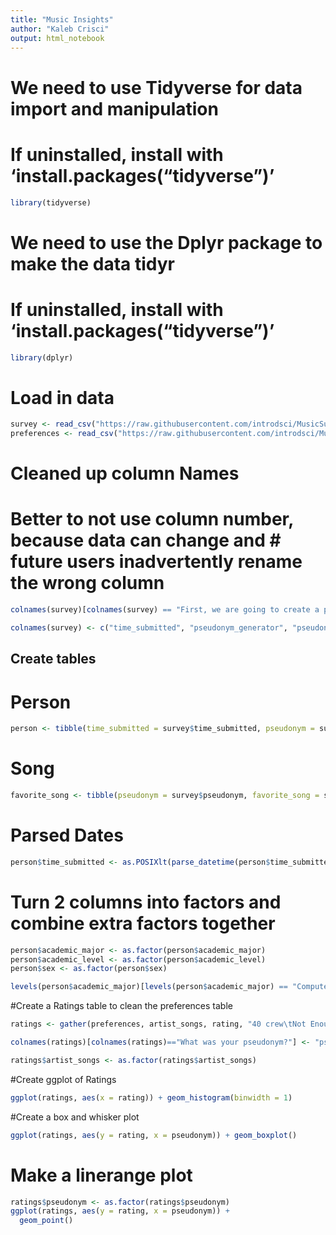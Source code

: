 ```yaml
---
title: "Music Insights"
author: "Kaleb Crisci"
output: html_notebook
---
```


# We need to use Tidyverse for data import and manipulation
# If uninstalled, install with 'install.packages("tidyverse")'
```r
library(tidyverse)
```

# We need to use the Dplyr package to make the data tidyr
# If uninstalled, install with 'install.packages("tidyverse")'
```r
library(dplyr)
```

# Load in data
```r
survey <- read_csv("https://raw.githubusercontent.com/introdsci/MusicSurvey/master/music-survey.csv")
preferences <- read_csv("https://raw.githubusercontent.com/introdsci/MusicSurvey/master/preferences-survey.csv")
```

# Cleaned up column Names
# Better to not use column number, because data can change and # future users inadvertently rename the wrong column
```r
colnames(survey)[colnames(survey) == "First, we are going to create a pseudonym for you to keep this survey anonymous (more or less). Which pseudonym generator would you prefer?"] <- "generator_name"

colnames(survey) <- c("time_submitted", "pseudonym_generator", "pseudonym", "sex", "academic_major", "academic_level", "year_born", "instrument_list", "favorite_song_artist", "favorite_song", "favorite_song_link")
```

## Create tables
# Person

```r
person <- tibble(time_submitted = survey$time_submitted, pseudonym = survey$pseudonym, pseudonym_generator = survey$pseudonym_generator, sex = survey$sex, year_born = survey$year_born, academic_level = survey$academic_level, academic_major = survey$academic_major)
```

# Song
```r
favorite_song <- tibble(pseudonym = survey$pseudonym, favorite_song = survey$favorite_song, favorite_song_artist = survey$favorite_song_artist, favorite_song_link = survey$favorite_song_link, )
```

# Parsed Dates
```r
person$time_submitted <- as.POSIXlt(parse_datetime(person$time_submitted, format="%m/%d/%y %H:%M"))
```

# Turn 2 columns into factors and combine extra factors together
```r
person$academic_major <- as.factor(person$academic_major)
person$academic_level <- as.factor(person$academic_level)
person$sex <- as.factor(person$sex)

levels(person$academic_major)[levels(person$academic_major) == "Computer information systems"] <- "Computer Information Systems"
```

#Create a Ratings table to clean the preferences table
```r
ratings <- gather(preferences, artist_songs, rating, "40 crew\tNot Enough":"Wheezer\tBuddy Holly")

colnames(ratings)[colnames(ratings)=="What was your pseudonym?"] <- "pseudonym"

ratings$artist_songs <- as.factor(ratings$artist_songs)

```

#Create ggplot of Ratings
```r
ggplot(ratings, aes(x = rating)) + geom_histogram(binwidth = 1)

```

#Create a box and whisker plot 
```r

ggplot(ratings, aes(y = rating, x = pseudonym)) + geom_boxplot()
```

# Make a linerange plot
```r
ratings$pseudonym <- as.factor(ratings$pseudonym)
ggplot(ratings, aes(y = rating, x = pseudonym)) + 
  geom_point()

```

